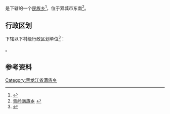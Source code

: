 {{中国乡级行政区
| 总面积 = 97平方公里
| 户籍人口 = 2万人
|23/01/82/203/000}}

'''{{PAGENAMEBASE}}'''是{{PRC admin/fullname|23/01/82/203/000|3}}下辖的一个[[民族乡|民族乡]]<ref>{{PRC admin/ref sgc|{{PRC admin/parent|23/01/82/203/000}}}}</ref>，位于双城市东南<ref>[http://www.chinaquhua.cn/heilongjiang/ 青岭满族乡] {{webarchive|url=https://web.archive.org/web/20110822123644/http://www.chinaquhua.cn/heilongjiang/ |date=2011-08-22 }}</ref>。

== 行政区划 ==
{{PAGENAMEBASE}}下辖以下村级行政区划单位<ref>{{PRC admin/ref sgc|23/01/82/203/000}}</ref>：

{{PRC admin/children|23/01/82/203/000}}。

== 参考资料 ==
{{reflist}}

{{黑龙江行政区划小作品}}
{{PRC admin/navcat|23/01/82/203/000}}
[[Category:黑龙江省满族乡|Category:黑龙江省满族乡]]
